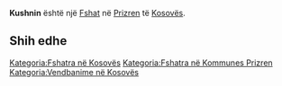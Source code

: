 {{Fshat në Kosovës
 | Emri                = Kushnin
| sqi_N_name = Kushnin
| sqi_N_FULL_NAME_RO = Kushnin
| sqi_N_FULL_NAME_ND_RO = Kushnin
| sqi_N_SORT_NAME_RG = KUSHNIN
| sqi_N_FULL_NAME_RG = Kushnin
| sqi_N_FULL_NAME_ND_RG = Kushnin
| sqi_V_name = Kushnik
| sqi_V_FULL_NAME_RO = Kushnik Kushin
| sqi_V_FULL_NAME_ND_RO = Kushnik Kushin
| sqi_V_SORT_NAME_RG = KUSHNIK KUSHIN
| sqi_V_FULL_NAME_RG = Kushnik Kushin
| sqi_V_FULL_NAME_ND_RG = Kushnik Kushin
| srp_N_name = Kušnin
| srp_N_FULL_NAME_RO = Kušnin
| srp_N_FULL_NAME_ND_RO = Kusnin
| srp_N_SORT_NAME_RG = KUSNIN
| srp_N_FULL_NAME_RG = Kušnin
| srp_N_FULL_NAME_ND_RG = Kusnin
| srp_NS_name = Кушнин
| srp_NS_FULL_NAME_RO = Кушнин
| srp_NS_FULL_NAME_ND_RO = Кушнин
| srp_NS_SORT_NAME_RG = КУШНИН
| srp_NS_FULL_NAME_RG = Кушнин
| srp_NS_FULL_NAME_ND_RG = Кушнин
| srp_V_name = Kušneni
| srp_V_FULL_NAME_RO = Kušneni
| srp_V_FULL_NAME_ND_RO = Kusneni
| srp_V_SORT_NAME_RG = KUSNENI
| srp_V_FULL_NAME_RG = Kušneni
| srp_V_FULL_NAME_ND_RG = Kusneni

 | Emri (Rasa dhanore) = 
 | Figura              = 
 | Shteti              = Kosovo
 | Komuna              = Prizren
 | Kodi postar         = 
 | Sipërfaqja          = 

 | Popullsia           = 

 | Regj. i popullsisë  = 
 | Dend. e popullsisë  = 
 | Faqja zyrtare       = 
 <!--- Koordinatat ----> 
 | Gjerësia            = 42.275556
 | Gjatësia            = 20.5375
 | Lartësia            = 
}}
'''Kushnin''' është një [[Fshat]] në [[Prizren]] të [[Kosovës]].

<!-- == Gjeografia == -->
<!-- == Historia == -->
<!-- == Demografia == -->
== Shih edhe ==
{{Komuna Prizren}}
{{Kosovo-Administrata-Cung}}

[[Kategoria:Fshatra në Kosovës]]
[[Kategoria:Fshatra në Kommunes Prizren]]
[[Kategoria:Vendbanime në Kosovës]]